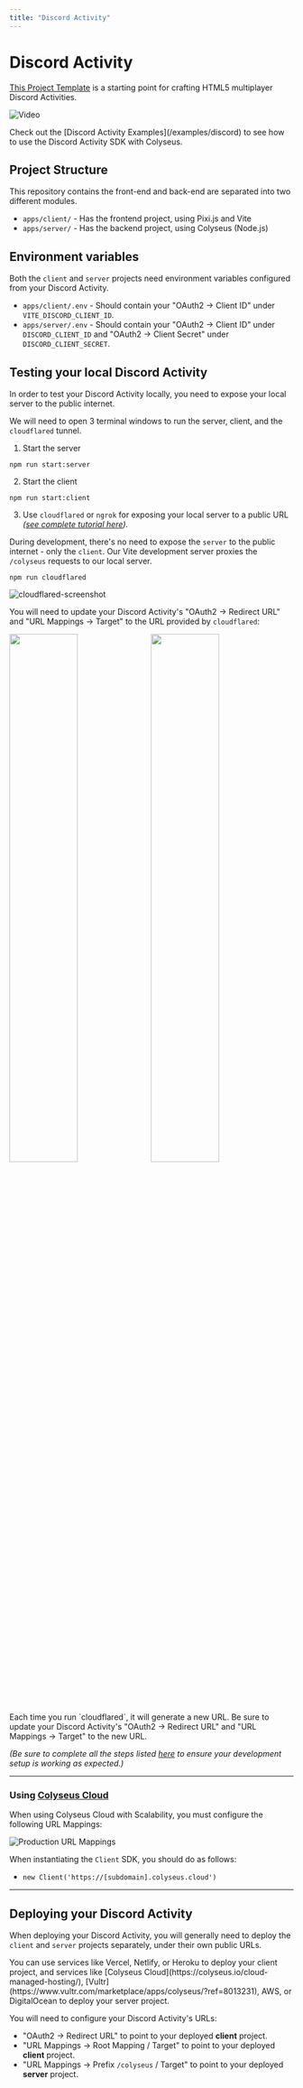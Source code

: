 ```yaml
---
title: "Discord Activity"
---
```


# Discord Activity

[This Project Template](https://github.com/colyseus/discord-activity) is a starting point for crafting HTML5 multiplayer Discord Activities.

![Video](/tutorial/discord/video.gif)

<Callout type="info">
    Check out the [Discord Activity Examples](/examples/discord) to see how to use the Discord Activity SDK with Colyseus.
</Callout>

## Project Structure

This repository contains the front-end and back-end are separated into two different modules.

- `apps/client/` - Has the frontend project, using Pixi.js and Vite
- `apps/server/` - Has the backend project, using Colyseus (Node.js)

## Environment variables

Both the `client` and `server` projects need environment variables configured from your Discord Activity.

- `apps/client/.env` - Should contain your "OAuth2 → Client ID" under `VITE_DISCORD_CLIENT_ID`.
- `apps/server/.env` - Should contain your "OAuth2 → Client ID" under `DISCORD_CLIENT_ID` and "OAuth2 → Client Secret" under `DISCORD_CLIENT_SECRET`.

## Testing your local Discord Activity

In order to test your Discord Activity locally, you need to expose your local server to the public internet.

We will need to open 3 terminal windows to run the server, client, and the `cloudflared` tunnel.

1. Start the server

```
npm run start:server
```

2. Start the client

```
npm run start:client
```

3. Use `cloudflared` or `ngrok` for exposing your local server to a public URL _([see complete tutorial here](https://discord.com/developers/docs/activities/building-an-activity#step-4-running-your-app-in-discord))._

During development, there's no need to expose the `server` to the public internet - only the `client`. Our Vite development server proxies the `/colyseus` requests to our local server.

```
npm run cloudflared
```

![cloudflared-screenshot](/tutorial/discord/cloudflared-screenshot.png)

You will need to update your Discord Activity's "OAuth2 → Redirect URL" and "URL Mappings → Target" to the URL provided by `cloudflared`:

<div float="left">
  <img src="/tutorial/discord/settings-oauth.png" width="49%" />
  <img src="/tutorial/discord/settings-url-mappings.png" width="49%" />
</div>

<Callout type="warning">
  Each time you run `cloudflared`, it will generate a new URL. Be sure to update your Discord Activity's "OAuth2 → Redirect URL" and "URL Mappings → Target" to the new URL.
</Callout>

_(Be sure to complete all the steps listed [here](https://discord.com/developers/docs/activities/building-an-activity) to ensure your development setup is working as expected.)_

---

### Using [Colyseus Cloud](https://colyseus.io/cloud-managed-hosting/)

When using Colyseus Cloud with Scalability, you must configure the following URL Mappings:

![Production URL Mappings](/tutorial/discord/production-url-mappings.png)

When instantiating the `Client` SDK, you should do as follows:

- `new Client('https://[subdomain].colyseus.cloud')`

---

## Deploying your Discord Activity

When deploying your Discord Activity, you will generally need to deploy the `client` and `server` projects separately, under their own public URLs.

<Callout type="info">
  You can use services like Vercel, Netlify, or Heroku to deploy your client project, and services like [Colyseus Cloud](https://colyseus.io/cloud-managed-hosting/), [Vultr](https://www.vultr.com/marketplace/apps/colyseus/?ref=8013231), AWS, or DigitalOcean to deploy your server project.
</Callout>

You will need to configure your Discord Activity's URLs:

- "OAuth2 → Redirect URL" to point to your deployed **client** project.
- "URL Mappings → Root Mapping / Target" to point to your deployed **client** project.
- "URL Mappings → Prefix `/colyseus` / Target" to point to your deployed **server** project.
